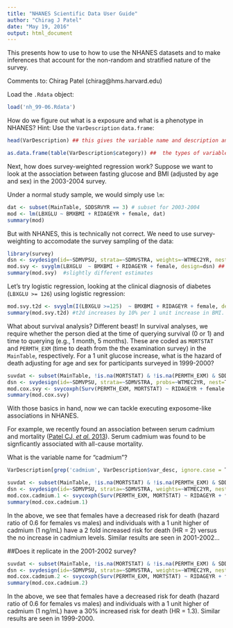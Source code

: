 ```yaml
---
title: "NHANES Scientific Data User Guide"
author: "Chirag J Patel"
date: "May 19, 2016"
output: html_document
---
```


This presents how to use to how to use the NHANES datasets and to make inferences that account for the non-random and stratified nature of the survey.

Comments to: Chirag Patel (chirag@hms.harvard.edu)

Load the `.Rdata` object:
```r
load('nh_99-06.Rdata')
```

How do we figure out what is a exposure and what is a phenotype in NHANES? Hint: Use the `VarDescription` `data.frame`:
```r
head(VarDescription) ## this gives the variable name and description and broad category for each variable (called 'var_desc_ewas')

as.data.frame(table(VarDescription$category)) ##  the types of variables
```

Next, how does survey-weighted regression work?
Suppose we want to look at the association between fasting glucose and BMI (adjusted by age and sex) in the 2003-2004 survey.

Under a normal study sample, we would simply use `lm`:
```r
dat <- subset(MainTable, SDDSRVYR == 3) # subset for 2003-2004
mod <- lm(LBXGLU ~ BMXBMI + RIDAGEYR + female, dat)
summary(mod)
```

But with NHANES, this is technically not correct. We need to use survey-weighting to accomodate the survey sampling of the data:
```r
library(survey)
dsn <- svydesign(id=~SDMVPSU, strata=~SDMVSTRA, weights=~WTMEC2YR, nest=T,data=subset(dat, WTMEC2YR > 0)) # first cret a survey design object, specififying the sampling units (SDMVPSU), the strata (SDMVSTRA), and probability weight of being selected WTMEC2YR
mod.svy <- svyglm(LBXGLU  ~ BMXBMI + RIDAGEYR + female, design=dsn) ## now use SVYGLM; 
summary(mod.svy)  #slightly different estimates
```

Let's try logistic regression, looking at the clinical diagnosis of diabetes (`LBXGLU >= 126`) using logistic regression:
```r
mod.svy.t2d <- svyglm(I(LBXGLU >=125)  ~ BMXBMI + RIDAGEYR + female, design=dsn, family=quasibinomial()) #depending on the family= parameter, you can use this for logistic regression, as well.
summary(mod.svy.t2d) #t2d increases by 10% per 1 unit increase in BMI.
```

What about survival analysis? Different beast! In survival analyses, we require whether the person died at the time of querying survival (0 or 1) and time to querying (e.g., 1 month, 5 months). These are coded as `MORTSTAT` and `PERMTH_EXM` (time to death from the the examination survey) in the `MainTable`, respectively.
For a 1 unit glucose increase, what is the hazard of death adjusting for age and sex for participants surveyed in 1999-2000?
```r
suvdat <- subset(MainTable, !is.na(MORTSTAT) & !is.na(PERMTH_EXM) & SDDSRVYR == 1) ## get all data from 1999-2000
dsn <- svydesign(id=~SDMVPSU, strata=~SDMVSTRA, probs=~WTMEC2YR, nest=T,data=suvdat)
mod.cox.svy <- svycoxph(Surv(PERMTH_EXM, MORTSTAT) ~ RIDAGEYR + female + LBXGLU, dsn)
summary(mod.cox.svy)
```

With those basics in hand, now we can tackle executing exposome-like associations in NHANES.

For example, we recently found an association between serum cadmium and mortality ([Patel CJ, *et al.* 2013](https://www.ncbi.nlm.nih.gov/pubmed/24345851)). Serum cadmium was found to be signficantly associated with all-cause mortality.

What is the variable name for "cadmium"?
```r
VarDescription[grep('cadmium', VarDescription$var_desc, ignore.case = T), ] # looks like it is LBXBCD

suvdat <- subset(MainTable, !is.na(MORTSTAT) & !is.na(PERMTH_EXM) & SDDSRVYR == 1) ## get all data from 1999-2000
dsn <- svydesign(id=~SDMVPSU, strata=~SDMVSTRA, weights=~WTMEC2YR, nest=T,data=suvdat)
mod.cox.cadmium.1 <- svycoxph(Surv(PERMTH_EXM, MORTSTAT) ~ RIDAGEYR + female + LBXBCD, dsn)
summary(mod.cox.cadmium.1)
```
In the above, we see that females have a decreased risk for death (hazard ratio of 0.6 for females vs males) and individuals with a 1 unit higher of cadmium (1 ng/mL) have a 2 fold increased risk for death (HR = 2) versus the no increase in cadmium levels. Similar results are seen in 2001-2002...

##Does it replicate in the 2001-2002 survey?
```r
suvdat <- subset(MainTable, !is.na(MORTSTAT) & !is.na(PERMTH_EXM) & SDDSRVYR == 2) ## 2003-2004 survey
dsn <- svydesign(id=~SDMVPSU, strata=~SDMVSTRA, weights=~WTMEC2YR, nest=T,data=suvdat)
mod.cox.cadmium.2 <- svycoxph(Surv(PERMTH_EXM, MORTSTAT) ~ RIDAGEYR + female + LBXBCD, dsn) # yes, strong association in 2001-2002 as well
summary(mod.cox.cadmium.2)
```

In the above, we see that females have a decreased risk for death (hazard ratio of 0.6 for females vs males) and individuals with a 1 unit higher of cadmium (1 ng/mL) have a 30% increased risk for death (HR = 1.3). Similar results are seen in 1999-2000.
